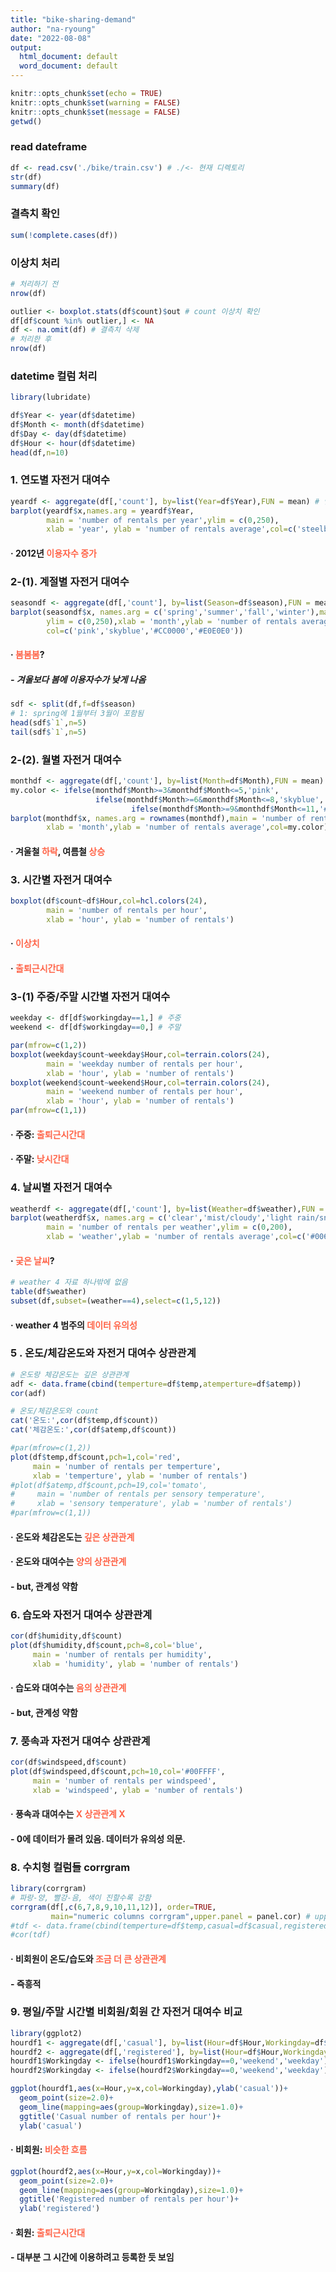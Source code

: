 ```yaml
---
title: "bike-sharing-demand"
author: "na-ryoung"
date: "2022-08-08"
output:
  html_document: default
  word_document: default
---
```



```r
knitr::opts_chunk$set(echo = TRUE)
knitr::opts_chunk$set(warning = FALSE)
knitr::opts_chunk$set(message = FALSE)
getwd()
```

### read dateframe

```r
df <- read.csv('./bike/train.csv') # ./<- 현재 디렉토리
str(df)
summary(df)
```

### 결측치 확인

```r
sum(!complete.cases(df))
```

### 이상치 처리

```r
# 처리하기 전
nrow(df)
```

```r
outlier <- boxplot.stats(df$count)$out # count 이상치 확인
df[df$count %in% outlier,] <- NA 
df <- na.omit(df) # 결측치 삭제
# 처리한 후
nrow(df)
```

### datetime 컬럼 처리

```r
library(lubridate)

df$Year <- year(df$datetime)
df$Month <- month(df$datetime)
df$Day <- day(df$datetime)
df$Hour <- hour(df$datetime)
head(df,n=10)
```

### 1. 연도별 자전거 대여수

```r
yeardf <- aggregate(df[,'count'], by=list(Year=df$Year),FUN = mean) # 연도별 평균 df
barplot(yeardf$x,names.arg = yeardf$Year,
        main = 'number of rentals per year',ylim = c(0,250),
        xlab = 'year', ylab = 'number of rentals average',col=c('steelblue','orange'))
```

#### <b>· 2012년<span style='color:tomato'> 이용자수 증가 </span></b>



### 2-(1). 계절별 자전거 대여수
```r
seasondf <- aggregate(df[,'count'], by=list(Season=df$season),FUN = mean) # 월별 평균 df
barplot(seasondf$x, names.arg = c('spring','summer','fall','winter'),main = 'number of rentals per season',
        ylim = c(0,250),xlab = 'month',ylab = 'number of rentals average',
        col=c('pink','skyblue','#CC0000','#E0E0E0'))
```

#### <b>· <span style='color:tomato'> 봄봄봄</span>?</b>
#####     - 겨울보다 봄에 이용자수가 낮게 나옴


```r
sdf <- split(df,f=df$season)
# 1: spring에 1월부터 3월이 포함됨
head(sdf$`1`,n=5)
tail(sdf$`1`,n=5)
```


### 2-(2). 월별 자전거 대여수

```r
monthdf <- aggregate(df[,'count'], by=list(Month=df$Month),FUN = mean) # 월별 평균 df
my.color <- ifelse(monthdf$Month>=3&monthdf$Month<=5,'pink',
                   ifelse(monthdf$Month>=6&monthdf$Month<=8,'skyblue',
                           ifelse(monthdf$Month>=9&monthdf$Month<=11,'#CC0000','#E0E0E0')))
barplot(monthdf$x, names.arg = rownames(monthdf),main = 'number of rentals per month',ylim = c(0,250),
        xlab = 'month',ylab = 'number of rentals average',col=my.color)
```

#### <b>· 겨울철<span style='color:tomato'> 하락</span>, 여름철 <span style='color:tomato'>상승  </span></b>



### 3. 시간별 자전거 대여수

```r
boxplot(df$count~df$Hour,col=hcl.colors(24),
        main = 'number of rentals per hour',
        xlab = 'hour', ylab = 'number of rentals')
```


#### <b>· <span style='color:tomato'>이상치  </span></b>
#### <b>· <span style='color:tomato'>출퇴근시간대  </span></b>



### 3-(1) 주중/주말 시간별 자전거 대여수

```r
weekday <- df[df$workingday==1,] # 주중
weekend <- df[df$workingday==0,] # 주말

par(mfrow=c(1,2))
boxplot(weekday$count~weekday$Hour,col=terrain.colors(24),
        main = 'weekday number of rentals per hour',
        xlab = 'hour', ylab = 'number of rentals')
boxplot(weekend$count~weekend$Hour,col=terrain.colors(24),
        main = 'weekend number of rentals per hour',
        xlab = 'hour', ylab = 'number of rentals')
par(mfrow=c(1,1))
```



#### <b>· 주중:<span style='color:tomato'> 출퇴근시간대  </span></b>

#### <b>· 주말:<span style='color:tomato'> 낮시간대  </span></b>



### 4. 날씨별 자전거 대여수

```r
weatherdf <- aggregate(df[,'count'], by=list(Weather=df$weather),FUN = mean) # 날씨별 평균 df
barplot(weatherdf$x, names.arg = c('clear','mist/cloudy','light rain/snow','heavy rain/ice'),
        main = 'number of rentals per weather',ylim = c(0,200),
        xlab = 'weather',ylab = 'number of rentals average',col=c('#0066CC','#A0A0A0','#99CCFF','#E0E0E0'))
```


#### <b>· <span style='color:tomato'>궂은 날씨</span>?</b>



```r
# weather 4 자료 하나밖에 없음
table(df$weather) 
subset(df,subset=(weather==4),select=c(1,5,12))
```


#### <b>· weather 4 범주의 <span style='color:tomato'> 데이터 유의성  </span></b>


### 5 . 온도/체감온도와 자전거 대여수 상관관계

```r
# 온도랑 체감온도는 깊은 상관관계
adf <- data.frame(cbind(temperture=df$temp,atemperture=df$atemp))
cor(adf)

# 온도/체감온도와 count
cat('온도:',cor(df$temp,df$count))
cat('체감온도:',cor(df$atemp,df$count))

#par(mfrow=c(1,2))
plot(df$temp,df$count,pch=1,col='red',
     main = 'number of rentals per temperture',
     xlab = 'temperture', ylab = 'number of rentals')
#plot(df$atemp,df$count,pch=19,col='tomato',
#     main = 'number of rentals per sensory temperature',
#     xlab = 'sensory temperature', ylab = 'number of rentals')
#par(mfrow=c(1,1))
```



#### <b>· 온도와 체감온도는 <span style='color:tomato'>깊은 상관관계  </span></b>

#### <b>· 온도와 대여수는<span style='color:tomato'> 양의 상관관계  </span></b>
#### - but, 관계성 약함



### 6. 습도와 자전거 대여수 상관관계

```r
cor(df$humidity,df$count)
plot(df$humidity,df$count,pch=8,col='blue',
     main = 'number of rentals per humidity',
     xlab = 'humidity', ylab = 'number of rentals')
```


#### <b>· 습도와 대여수는<span style='color:tomato'> 음의 상관관계  </span></b>
#### - but, 관계성 약함



### 7. 풍속과 자전거 대여수 상관관계
```r
cor(df$windspeed,df$count)
plot(df$windspeed,df$count,pch=10,col='#00FFFF',
     main = 'number of rentals per windspeed',
     xlab = 'windspeed', ylab = 'number of rentals')
```


#### <b>· 풍속과 대여수는<span style='color:tomato'> X 상관관계 X  </span></b>
#### - 0에 데이터가 몰려 있음. 데이터가 유의성 의문.



### 8. 수치형 컬럼들 corrgram
```r
library(corrgram)
# 파랑-양, 빨강-음, 색이 진할수록 강함
corrgram(df[,c(6,7,8,9,10,11,12)], order=TRUE,
         main="numeric columns corrgram",upper.panel = panel.cor) # upper.panel: 상단에 상관계수 값 
#tdf <- data.frame(cbind(temperture=df$temp,casual=df$casual,registered=df$registered))
#cor(tdf)
```


#### <b>· 비회원이 온도/습도와<span style='color:tomato'> 조금 더 큰 상관관계  </span></b>
#### - 즉흥적


### 9. 평일/주말 시간별 비회원/회원 간 자전거 대여수 비교

```r
library(ggplot2)
hourdf1 <- aggregate(df[,'casual'], by=list(Hour=df$Hour,Workingday=df$workingday), FUN = mean)
hourdf2 <- aggregate(df[,'registered'], by=list(Hour=df$Hour,Workingday=df$workingday), FUN = mean)
hourdf1$Workingday <- ifelse(hourdf1$Workingday==0,'weekend','weekday')
hourdf2$Workingday <- ifelse(hourdf2$Workingday==0,'weekend','weekday')

ggplot(hourdf1,aes(x=Hour,y=x,col=Workingday),ylab('casual'))+
  geom_point(size=2.0)+
  geom_line(mapping=aes(group=Workingday),size=1.0)+
  ggtitle('Casual number of rentals per hour')+
  ylab('casual')
```

#### <b>· 비회원:<span style='color:tomato'> 비슷한 흐름  </span></b>

```r
ggplot(hourdf2,aes(x=Hour,y=x,col=Workingday))+
  geom_point(size=2.0)+
  geom_line(mapping=aes(group=Workingday),size=1.0)+
  ggtitle('Registered number of rentals per hour')+
  ylab('registered')
```


#### <b>· 회원:<span style='color:tomato'> 출퇴근시간대  </span></b>
#### - 대부분 그 시간에 이용하려고 등록한 듯 보임






